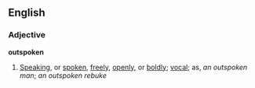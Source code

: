 ==English==

===Adjective===

'''outspoken'''

#[[Speaking]], or [[spoken]], [[freely]], [[openly]], or [[boldly]]; [[vocal]]; as, ''an outspoken man''; ''an outspoken rebuke''